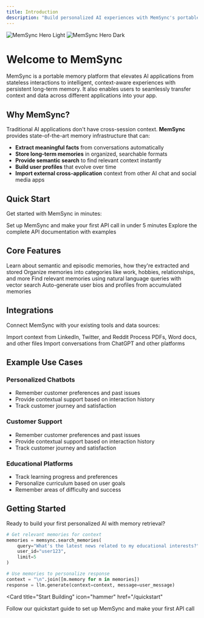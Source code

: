 ```yaml
---
title: Introduction
description: "Build personalized AI experiences with MemSync's portable long-term memory"
---
```


<img
  className="block dark:hidden"
  src="/images/hero-light.png"
  alt="MemSync Hero Light"
/>
<img
  className="hidden dark:block"
  src="/images/hero-dark.png"
  alt="MemSync Hero Dark"
/>

# Welcome to MemSync

MemSync is a portable memory platform that elevates AI applications from stateless interactions to intelligent, context-aware experiences with persistent long-term memory. It also enables users to seamlessly transfer context and data across different applications into your app.

## Why MemSync?

Traditional AI applications don't have cross-session context. 
**MemSync** provides state-of-the-art memory infrastructure that can:

- **Extract meaningful facts** from conversations automatically
- **Store long-term memories** in organized, searchable formats
- **Provide semantic search** to find relevant context instantly
- **Build user profiles** that evolve over time
- **Import external cross-application** context from other AI chat and social media apps

## Quick Start

Get started with MemSync in minutes:

<CardGroup cols={2}>
  <Card
    title="Quickstart Guide"
    icon="rocket"
    href="/quickstart"
  >
    Set up MemSync and make your first API call in under 5 minutes
  </Card>
  <Card
    title="API Reference"
    icon="code"
    href="/api-reference/introduction"
  >
    Explore the complete API documentation with examples
  </Card>
</CardGroup>

## Core Features

<CardGroup cols={2}>
  <Card
    title="Memory Management"
    icon="brain"
    href="/essentials/memory-types"
  >
    Learn about semantic and episodic memories, how they're extracted and stored
  </Card>
  <Card
    title="Smart Categories"
    icon="tags"
    href="/essentials/categories"
  >
    Organize memories into categories like work, hobbies, relationships, and more
  </Card>
  <Card
    title="Semantic Search"
    icon="magnifying-glass"
    href="/essentials/search"
  >
    Find relevant memories using natural language queries with vector search
  </Card>
  <Card
    title="User Profiles"
    icon="user"
    href="/essentials/profiles"
  >
    Auto-generate user bios and profiles from accumulated memories
  </Card>
</CardGroup>

## Integrations

Connect MemSync with your existing tools and data sources:

<CardGroup cols={3}>
  <Card
    title="Social Media"
    icon="share-nodes"
    href="/essentials/integrations"
  >
    Import context from LinkedIn, Twitter, and Reddit
  </Card>
  <Card
    title="Documents"
    icon="file-pdf"
    href="/essentials/integrations"
  >
    Process PDFs, Word docs, and other files
  </Card>
  <Card
    title="Chat History"
    icon="comments"
    href="/essentials/integrations"
  >
    Import conversations from ChatGPT and other platforms
  </Card>
</CardGroup>

## Example Use Cases

### Personalized Chatbots
- Remember customer preferences and past issues
- Provide contextual support based on interaction history
- Track customer journey and satisfaction

### Customer Support
- Remember customer preferences and past issues
- Provide contextual support based on interaction history
- Track customer journey and satisfaction

### Educational Platforms
- Track learning progress and preferences
- Personalize curriculum based on user goals
- Remember areas of difficulty and success

## Getting Started

Ready to build your first personalized AI with memory retrieval?
```python
# Get relevant memories for context
memories = memsync.search_memories(
    query="What's the latest news related to my educational interests?",
    user_id="user123",
    limit=5
)

# Use memories to personalize response
context = "\n".join([m.memory for m in memories])
response = llm.generate(context=context, message=user_message)
```
<Card
  title="Start Building"
  icon="hammer"
  href="/quickstart"
>
  Follow our quickstart guide to set up MemSync and make your first API call
</Card>
